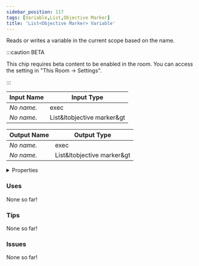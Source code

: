 ```yaml
---
sidebar_position: 117
tags: [Variable,List,Objective Marker]
title: 'List<Objective Marker> Variable'
---
```


Reads or writes a variable in the current scope based on the name.

:::caution BETA

This chip requires beta content to be enabled in the room. You can access the setting in "This Room -> Settings".

:::

<DocusaurusSvg />

| Input Name | Input Type |
|-----------|-----------|
| *No name.* | exec |
| *No name.* | List&ltobjective marker&gt |

| Output Name | Output Type |
|-----------|-----------|
| *No name.* | exec |
| *No name.* | List&ltobjective marker&gt |


<details>
  <summary>Properties</summary>
  <div>
    <div>
    <table>
      <thead>
        <tr>
          <th>Is beta required?</th>
          <th>Yes</th>
        </tr>
        <tr>
          <th>Is this chip a trolling risk?</th>
          <th>No</th>
        </tr>
        <tr>
          <th>Is this chip a role assignment risk?</th>
          <th>No</th>
        </tr>
        <tr>
          <th>Chip UUID</th>
          <th>2aa2fe68-18bf-4f63-9ed9-2fc237b60df9</th>
        </tr>
        <tr>
          <th>Room availability</th>
          <th>Available everywhere</th>
        </tr>
      </thead>
    </table>
    </div>
  </div>
</details>

### Uses

None so far!

### Tips

None so far!

### Issues

None so far!